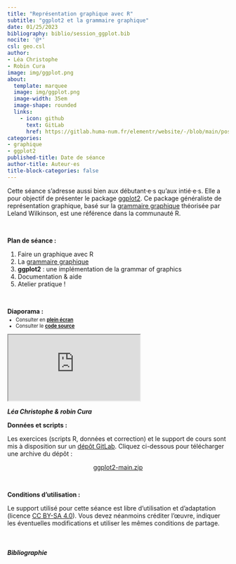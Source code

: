 ```yaml
---
title: "Représentation graphique avec R"
subtitle: "ggplot2 et la grammaire graphique"
date: 01/25/2023
bibliography: biblio/session_ggplot.bib
nocite: '@*'
csl: geo.csl
author: 
- Léa Christophe
- Robin Cura
image: img/ggplot.png
about:
  template: marquee
  image: img/ggplot.png
  image-width: 35em
  image-shape: rounded
  links:
    - icon: github
      text: GitLab
      href: https://gitlab.huma-num.fr/elementr/website/-/blob/main/posts/seance4_ggplot.qmd
categories: 
- graphique
- ggplot2
published-title: Date de séance
author-title: Auteur·es
title-block-categories: false
---
```


Cette séance s'adresse aussi bien aux débutant·e·s qu'aux intié·e·s. Elle a pour objectif de présenter le package [ggplot2](https://ggplot2.tidyverse.org/index.html). Ce package généraliste de représentation graphique, basé sur la [grammaire graphique](https://www.amazon.com/Grammar-Graphics-Statistics-Computing/dp/0387245448/ref=as_li_ss_tl) théorisée par Leland Wilkinson, est une référence dans la communauté R.

\

**Plan de séance :**

1.  Faire un graphique avec R
2.  La [grammaire graphique](https://www.amazon.com/Grammar-Graphics-Statistics-Computing/dp/0387245448/ref=as_li_ss_tl)\
3.  **ggplot2** : une implémentation de la grammar of graphics\
4.  Documentation & aide
5.  Atelier pratique !

\

**Diaporama :**

::: {.nonicremental style="font-size:80%;margin-top:-10px;margin-bottom:10px;"}
-   Consulter en [**plein écran**](https://elementr.gitpages.huma-num.fr/session_graphique/ggplot2/#/title-slide)\
-   Consulter le [**code source**](https://gitlab.huma-num.fr/elementr/session_graphique/ggplot2)
:::

::: diapo
<iframe class="slide2" src="https://elementr.gitpages.huma-num.fr/session_graphique/ggplot2/#/title-slide">

</iframe>
:::

::: auteurs
<i class="bi bi-people-fill"> **Léa Christophe & robin Cura**</i>
:::

**Données et scripts :**

<!-- Un projet Rstudio contenant des données et des scripts R (exercice et correction) utilisés durant la séance est téléchargeable ici : -->

Les exercices (scripts R, données et correction) et le support de cours sont mis à disposition sur un [dépôt GitLab](https://gitlab.huma-num.fr/elementr/session_graphique/ggplot2). Cliquez ci-dessous pour télécharger une archive du dépôt :

<center><a href="https://gitlab.huma-num.fr/elementr/session_graphique/ggplot2/-/archive/main/ggplot2-main.zip" class="btn btn-success" role="button" aria-disabled="true"><i class="bi bi-cloud-arrow-down"></i> ggplot2-main.zip</a></center>

\

**Conditions d'utilisation :**

Le support utilisé pour cette séance est libre d'utilisation et d'adaptation (licence [CC BY-SA 4.0](https://creativecommons.org/licenses/by-sa/4.0/deed.fr)). Vous devez néanmoins créditer l'œuvre, indiquer les éventuelles modifications et utiliser les mêmes conditions de partage.

\

##### Bibliographie

::: {#refs}
:::

